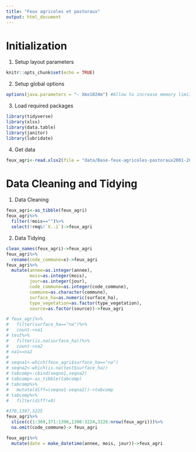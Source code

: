 ```yaml
---
title: "Feux agricoles et pastoraux"
output: html_document
---
```


# Initialization

1.  Setup layout parameters

```r
knitr::opts_chunk$set(echo = TRUE)
```

2.  Setup global options

```r
options(java.parameters = "- Xmx1024m") #Allow to increase memory limit
```

3.  Load required packages

```r
library(tidyverse)
library(xlsx)
library(data.table)
library(janitor)
library(lubridate)
```

4.  Get data

```r
feux_agri<-read.xlsx2(file = "data/Base-feux-agricoles-pastoraux2001-2021-10092021.xlsx",sheetName = "feux agricoles")
```

# Data Cleaning and Tidying

1.  Data Cleaning

```r
feux_agri<-as_tibble(feux_agri)
feux_agri%>%
  filter(!mois=="")%>%
  select(!rmq&!`X..1`)->feux_agri
```

2.  Data Tidying

```r
clean_names(feux_agri)->feux_agri
feux_agri%>%
  rename(code_commune=x)->feux_agri
feux_agri%>%
  mutate(annee=as.integer(annee),
         mois=as.integer(mois),
         jour=as.integer(jour),
         code_commune=as.integer(code_commune),
         commune=as.character(commune),
         surface_ha=as.numeric(surface_ha),
         type_vegetation=as.factor(type_vegetation),
         source=as.factor(source))->feux_agri

# feux_agri%>%
#   filter(surface_ha=="na")%>%
#   count->na1
# test%>%
#   filter(is.na(surface_ha))%>%
#   count->na2
# na1==na2
# 
# seqna1<-which(feux_agri$surface_ha=="na")
# seqna2<-which(is.na(test$surface_ha))
# tabcomp<-cbind(seqna1,seqna2)
# tabcomp<-as_tibble(tabcomp)
# tabcomp%>%
#   mutate(diff=(seqna1-seqna2))->tabcomp
# tabcomp%>%
#   filter(diff!=0)

#370,1397,3225
feux_agri%>%
  slice(c(1:369,371:1396,1398:3224,3226:nrow(feux_agri)))%>%
  na.omit(code_commune)-> feux_agri

feux_agri%>% 
  mutate(date = make_datetime(annee, mois, jour))->feux_agri
```
